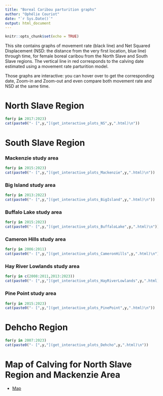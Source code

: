 ```yaml
---
title: "Boreal Caribou parturition graphs"
author: "Ophélie Couriot"
date: "`r Sys.Date()`"
output: html_document
---
```


```r
knitr::opts_chunk$set(echo = TRUE)
```

This site contains graphs of movement rate (black line) and Net Squared Displacement (NSD: the distance from the very first location, blue line) through time, for female boreal caribou from the North Slave and South Slave regions. The vertical line in red corresponds to the calving date estimated using a movement rate parturition model.

Those graphs are interactive: you can hover over to get the corresponding date, Zoom-in and Zoom-out and even compare both movement rate and NSD at the same time. 


# North Slave Region

```r
for(y in 2017:2023)
cat(paste0("- [",y,"](get_interactive_plots_NS",y,".html)\n"))
```


# South Slave Region

### Mackenzie study area

```r
for(y in 2015:2023)
cat(paste0("- [",y,"](get_interactive_plots_Mackenzie",y,".html)\n"))
```

### Big Island study area

```r
for(y in 2013:2022)
cat(paste0("- [",y,"](get_interactive_plots_BigIsland",y,".html)\n"))
```

### Buffalo Lake study area

```r
for(y in 2015:2023)
cat(paste0("- [",y,"](get_interactive_plots_BuffaloLake",y,".html)\n"))
```

### Cameron Hills study area

```r
for(y in 2006:2011)
cat(paste0("- [",y,"](get_interactive_plots_CameronHills",y,".html)\n"))
```

### Hay River Lowlands study area

```r
for(y in c(2008:2011,2013:2023))
cat(paste0("- [",y,"](get_interactive_plots_HayRiverLowlands",y,".html)\n"))
```

### Pine Point study area

```r
for(y in 2015:2023)
cat(paste0("- [",y,"](get_interactive_plots_PinePoint",y,".html)\n"))
```

# Dehcho Region

```r
for(y in 2007:2023)
cat(paste0("- [",y,"](get_interactive_plots_Dehcho",y,".html)\n"))
```

# Map of Calving for North Slave Region and Mackenzie Area

- [Map](NorthSlave_Mackenzie_Map.html)